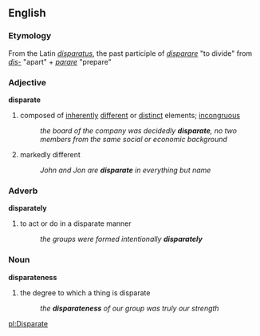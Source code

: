 == English ==
=== Etymology ===
From the Latin ''[[disparatus]]'', the past participle of ''[[disparare]]'' "to divide" from ''[[dis-]]'' "apart" + ''[[parare]]'' "prepare"

=== Adjective ===
'''disparate'''
# composed of [[inherent]]ly [[different]] or [[distinct]] elements; [[incongruous]]
#: ''the board of the company was decidedly '''disparate''', no two members from the same social or economic background''
# markedly different
#: ''John and Jon are '''disparate''' in everything but name''

=== Adverb ===
'''disparately'''
# to act or do in a disparate manner
#: ''the groups were formed intentionally '''disparately'''''

=== Noun ===
'''disparateness'''
# the degree to which a thing is disparate
#: ''the '''disparateness''' of our group was truly our strength''

[[pl:Disparate]]